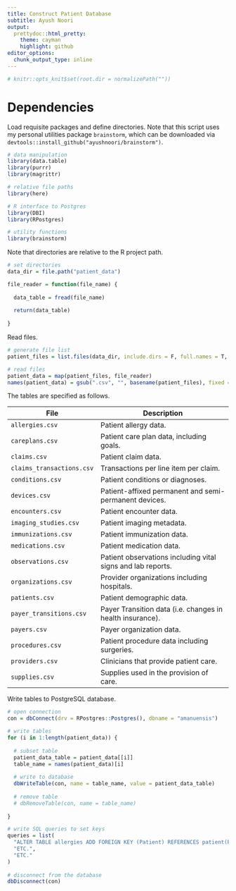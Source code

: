 ```yaml
---
title: Construct Patient Database
subtitle: Ayush Noori
output:
  prettydoc::html_pretty:
    theme: cayman
    highlight: github
editor_options: 
  chunk_output_type: inline
---
```


```r
# knitr::opts_knit$set(root.dir = normalizePath(""))
```

# Dependencies

Load requisite packages and define directories. Note that this script uses my personal utilities package `brainstorm`, which can be downloaded via `devtools::install_github("ayushnoori/brainstorm")`.

```r

# data manipulation
library(data.table)
library(purrr)
library(magrittr)

# relative file paths
library(here)

# R interface to Postgres
library(DBI)
library(RPostgres)

# utility functions
library(brainstorm)

```

Note that directories are relative to the R project path.

```r

# set directories
data_dir = file.path("patient_data")

```

```r

file_reader = function(file_name) {
  
  data_table = fread(file_name)
  
  return(data_table)
  
}

```

Read files.

```r

# generate file list
patient_files = list.files(data_dir, include.dirs = F, full.names = T, pattern = ".csv")

# read files
patient_data = map(patient_files, file_reader)
names(patient_data) = gsub(".csv", "", basename(patient_files), fixed = T)

```

The tables are specified as follows.

| File | Description |
|------|-------------|
| `allergies.csv` | Patient allergy data. |
| `careplans.csv` | Patient care plan data, including goals. |
| `claims.csv` | Patient claim data. |
| `claims_transactions.csv` | Transactions per line item per claim. |
| `conditions.csv` | Patient conditions or diagnoses. |
| `devices.csv` | Patient-affixed permanent and semi-permanent devices. |
| `encounters.csv` | Patient encounter data. |
| `imaging_studies.csv` | Patient imaging metadata. |
| `immunizations.csv` | Patient immunization data. |
| `medications.csv` | Patient medication data. |
| `observations.csv` | Patient observations including vital signs and lab reports. |
| `organizations.csv` | Provider organizations including hospitals. |
| `patients.csv` | Patient demographic data. |
| `payer_transitions.csv` | Payer Transition data (i.e. changes in health insurance). |
| `payers.csv` | Payer organization data. |
| `procedures.csv` | Patient procedure data including surgeries. |
| `providers.csv` | Clinicians that provide patient care. |
| `supplies.csv` | Supplies used in the provision of care. |

Write tables to PostgreSQL database.

```r

# open connection
con = dbConnect(drv = RPostgres::Postgres(), dbname = "amanuensis")

# write tables
for (i in 1:length(patient_data)) {
  
  # subset table
  patient_data_table = patient_data[[i]]
  table_name = names(patient_data)[i]
  
  # write to database
  dbWriteTable(con, name = table_name, value = patient_data_table)
  
  # remove table
  # dbRemoveTable(con, name = table_name)
  
}

# write SQL queries to set keys
queries = list(
  "ALTER TABLE allergies ADD FOREIGN KEY (Patient) REFERENCES patient(PersonID);",
  "ETC.",
  "ETC."
)
  
# disconnect from the database
dbDisconnect(con)

```
